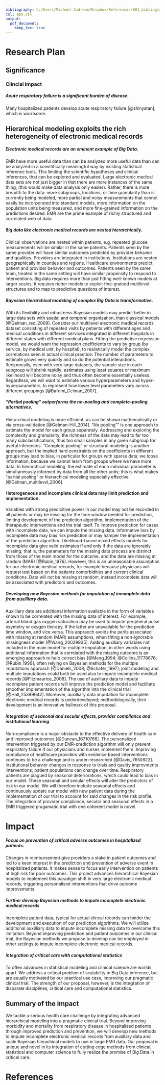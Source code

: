 ```yaml
---
bibliography: C:/Users/Michael Andreae/Dropbox/References/K01_bibliography_7Feb15.bib
csl: apa.csl
output:
  pdf_document:
    keep_tex: true
---
```


# Research Plan
## Significance
### Clincial Impact
##### Acute respiratory failure is a significant burden of disease.
Many hospitalized patients develop acute respiratory failure [@shinystan], which is worrisome.

## Hierarchical modeling exploits the rich heterogeneity of electronic medical records
##### Electronic medical records are an eminent example of Big Data. 
EMR have more useful data than can be analyzed more useful data than can be analyzed in a scientifically meaningful way by existing statistical inference tools. This limiting the scientific hypotheses and clinical inferences, that can be explored and evaluated. Large electronic medical data sets are not just bigger in that there are more instances of the same thing, (this would make data analysis only easier). Rather, there is more breadth to the data: more subgroups, locations, or time granularity than is currently being modeled, more partial and noisy measurements that cannot easily be incorporated into standard models, more information on the population units being measured, and more fine-grained information on the predictions desired. EMR are the prime example of richly structured and correlated web of data.

##### Big data like electronic medical records are nested hierarchically.
Clinical observations are nested within patients, e.g. repeated glucose measurements will be similar in the same patients. Patients seen by the same provider will have similar outcomes predicted by provider behavior and qualities. Providers are integrated in institutions. Institutions are nested geographically in counties and regions. Healthcare environments predict patient and provider behavior and outcomes. Patients seen by the same team, treated in the same setting will have similar propensity to respond to interventions. Big data requires more than just fitting well-known models at larger scales; it requires richer models to exploit fine-grained multilevel structures and to map to predictive questions of interest.

##### Bayesian hierarchical modeling of complex Big Data is transformative.
With its flexibility and robustness Bayesian models may predict better in large data sets with spatial and temporal organization, than classical models [@Gelman_red_2009].  Consider our multilevel electronic medical records dataset consisting of repeated visits by patients with different ages and medical conditions in different services integrated in different hospitals in different states with different medical plans. Fitting the predictive regression model, we would want the regression coefficients to vary by group (by service, by medical unit, by hospital), to realistically model the complex correlations seen in actual clinical practice: The number of parameters to estimate grows very quickly and so do the potential interactions. Reciprocally, even with very large datasets, the sample size in each subgroup will shrink rapidly; estimates using least squares or maximum likelihood will become noisy and thus often become essentially useless. Regardless, we  will want to estimate various hyperparameters and hyper-hyperparameters, to represent how lower level parameters vary across different groupings [@Bafumi_Gelman_2007].

##### “Partial pooling” outperforms the no-pooling and complete-pooling alternatives.
Hierarchical modeling is more efficient, as can be shown mathematically or via cross-validation [@Gelman-Hill_2014]. "No pooling"" is one approach to estimate the model for each group separately. Addressing and exploring the complexity and granularity, the richness of the data may lead to far too many subclassifications, thus too small samples in any given subgroup for useful inferences. "Complete pooling" or structural modeling is another approach, but the implied hard constraints on the coefficients in different groups may lead to bias, in particular for groups with sparse data; we loose information, because we cannot learn from groups where we have more data. In hierarchical modeling, the estimate of each individual parameter is simultaneously informed by data from all the other units; this is what makes "partial pooling" or hierarchical modeling especially effective [@Gelman_multilevel_2006]. 

#### Heterogeneous and incomplete clinical data may limit prediction and implementation.
Variables with strong predicitive power in our model may not be recorded in all patients or may be missing for the time window needed for prediction, limiting development of the prediction algorithm, implementation of the therapeutic interventions and the trial itself. To improve prediction for cases with incomplete data, we can impute the missing data. Informative loss by incomplete data may bias risk prediction or may hamper the implementation of the prediction algorithm. Likelihood-based mixed effects models for incomplete data give valid estimates if and only if the data are ignorably missing; that is, the parameters for the missing data process are distinct from those of the main model for the outcome, and the data are missing at random (MAR) [@Rubin_1976]. However, this is an unreasonable assumption for our electronic medical records, for example because physicians will request test based on the patients comorbidities and current clinical conditions. Data will not be missing at random, instead incomplete data will be associated with predictors and outcomes.

##### Developing new Bayesian methods for imputation of incomplete data from auxilliary data.
Auxilliary date are additional information available in the form of variables known to be correlated with the missing data of interest. For example, arterial blood gas oxygen saturation may be used to impute peripheral pulse oxymetry or oxygen therapy, if the latter are unavailable for the prediction time window, and vice versa. This appraoch avoids the perils associated with missing at random (MAR) assumptions, when fitting a non-ignorable missingness model [@Wang_20029935]. Adding auxiliary variables not included in the main model for multiple imputation, in other words using additional information that is correlated with the missing outcome is an emerging approach to help correct bias [@Meng_1994; @Collins_11778676; @Rubin_1996], often relying on Bayesian methods for the multiple imputations approach [@Daniels_2008; @Schafer_1997]; joint modeling and multiple imputations could both be used also to impute incomplete medical records [@Fitzmaurice_2008]. The use of auxiliary data to impute incomplete patient records will improve the prediction model and facilitate smoother implementation of the algorithm into the clinical trial [@Hall_25389642]. Moreover, auxilliary data imputation for incomplete electronic medical records is underdeveloped; methodologically, their development is an innovative hallmark of this proposal.

##### Integration of seasonal and secular effects, provider compliance and institutional learning 
Non-compliance is a major obstacle to the effective delivery of health care and improved outcomes [@Duncan_16710766]. The personalized intervention triggered by our EMR-prediction algorithm will only prevent respiratory failure if our physicians and nurses implement them. Improving compliance of healthcare providers with evidence based interventions continues to be a challenge and is under-researched [@Davis_7650822]. Institutional behavior changes in response to trials and quality improvments interventions; patient populations can change over time. Respiratory patients are plagued by seasonal deteriorations, which could lead to bias in our model. These seasonal and secular effects will alter the predictors of risk in our model. We will therefore include seasonal effects and continuously update our model with new patient data during the implementation of our trial to account for said changes in the risk profile. The integration of provider compliance, secular and seasonal effects in a EMR triggered pragamatic trial with one coherent model is novel. 

# Impact
##### Focus on prevention of critical adverse outcomes in hospitalized patients.
Changes in reimbursement give providers a stake in patient outcomes and led to a keen interest in the prediction and prevention of adverse event in hospitalized patients. It makes sense to focus early intervention on patients at high risk for poor outcomes. This project advances hierarchical Bayesian models to implement this paradigm shift in very large electronic medical records, triggering personalised interventions that drive outcome improvements.

##### Further develop Bayesian methods to impute incomplete electronic medical records
Incomplete patient data, typical for actual clincal records can hinder the development and execution of our prediction algorithms. We will utilize additional auxilliary data to impute incomplete missing data to overcome this limitation. Beyond improving prediction and patient outcomes in our clinical trial, the Bayesian methods we propose to develop can be employed in other settings to impute incomplete electronic medical records.

##### Integration of critical care with computational statistics
To often advances in statistical modeling and clinical science are worlds apart. We address a critical problem of scalability in Big Data inference, but are equally motivated by our practical use case, improving our pragmatic clinical trial. The strength of our proposal, however, is the integration of disparate disciplines, critical care and computational statistics. 

## Summary of the impact
We tackle a serious health care challenge by integrating advanced hierarchical modeling into a pragmatic clinical trial. Beyond improving morbidity and mortality from respiratory disease in hospitalized patients through improved prediction and prevention, we will develop new methods to impute incomplete electronic medical records from auxillary data and scale Bayesian hierachical models to use in large EMR data. Our proposal is unique and novel in its integration of cutting edge methods from clinical, statistical and computer science to fully realize the promise of Big Data in critical care.

# References
